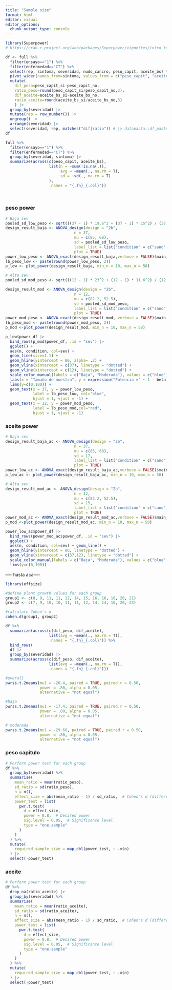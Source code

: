 ```yaml
---
title: "Sample size"
format: html
editor: visual
editor_options: 
  chunk_output_type: console
---
```


```r
library(Superpower)
# https://cran.r-project.org/web/packages/Superpower/vignettes/intro_to_superpower.html
```

```r
df <- full %>% 
  filter(ensayo=="1") %>% 
  filter(enfermedad=="CT") %>% 
  select(rep, sintoma, severidad, nudo_cancro, peso_capit, aceite_bs) %>% 
  pivot_wider(names_from=sintoma, values_from = c("peso_capit", "aceite_bs")) %>% 
  mutate(
    dif_peso=peso_capit_si-peso_capit_no, 
    ratio_peso=round(peso_capit_si/peso_capit_no,2),
    dif_aceite=aceite_bs_si-aceite_bs_no, 
    ratio_aceite=round(aceite_bs_si/aceite_bs_no,3)
    ) |> 
  group_by(severidad) |> 
  mutate(rep = row_number()) |> 
  ungroup() |> 
  arrange(severidad) |> 
  select(severidad, rep, matches("dif|ratio")) # |> datapasta::df_paste()->df
df
```


```r
full %>% 
  filter(ensayo=="1") %>% 
  filter(enfermedad=="CT") %>% 
  group_by(severidad, sintoma) |>
  summarize(across(c(peso_capit, aceite_bs), 
                   list(n = ~sum(!is.na(.)),
                        avg = ~mean(., na.rm = T),
                        sd = ~sd(., na.rm = T)
                   ),
                   .names = "{.fn}_{.col}")) 

  
```

### peso power 

```r
# Baja sev
pooled_sd_low_peso <- sqrt(((37 - 1) * 19.6^2 + (37 - 1) * 15^2) / (37 + 37 - 2))
design_result_baja <- ANOVA_design(design = "2b",
                              n = 37, 
                              mu = c(85, 68), 
                              sd = pooled_sd_low_peso, 
                              label_list = list("condition" = c("sano", "CT")),
                              plot = TRUE)
power_low_peso <- ANOVA_exact(design_result_baja,verbose = FALSE)$main_results$power
lb_peso_low <- paste(round(power_low_peso, 2))
p_low <- plot_power(design_result_baja, min_n = 10, max_n = 50) 
```

```r
# Alta sev
pooled_sd_mod_peso <- sqrt(((12 - 1) * 23^2 + (12 - 1) * 11.6^2) / (12 + 12 - 2))

design_result_mod <- ANOVA_design(design = "2b",
                              n = 12, 
                              mu = c(82.2, 52.5), 
                              sd = pooled_sd_mod_peso, 
                              label_list = list("condition" = c("sano", "CT")),
                              plot = TRUE)
power_mod_peso <- ANOVA_exact(design_result_mod, verbose = FALSE)$main_results$power
lb_peso_mod <- paste(round(power_mod_peso, 2))
p_mod <-plot_power(design_result_mod, min_n = 10, max_n = 50)  
```

```r
p_low$power_df |>
  bind_rows(p_mod$power_df, .id = "sev") |> 
  ggplot() + 
  aes(n, condition, col=sev) + 
  geom_line(size=1.1) + 
  geom_hline(yintercept = 80, alpha= .2) + 
  geom_vline(xintercept = c(37), linetype = "dotted") + 
  geom_vline(xintercept = c(12), linetype = "dotted") + 
  scale_color_manual(labels = c("Baja", "Moderada"), values = c("blue", "red")) +
  labs(x = "Tamaño de muestra", y = expression("Potencia =" ~ 1 - beta), color = "Severidad CT") +
  lims(y=c(0,100)) +
  geom_text(x = 37, y = power_low_peso, 
            label = lb_peso_low, col="blue",
            hjust = 1, vjust = -1) +
  geom_text(x = 12, y = power_mod_peso, 
            label = lb_peso_mod,col="red",
            hjust = 1, vjust = -1) 
```

### aceite power 

```r
# Baja sev
design_result_baja_ac <- ANOVA_design(design = "2b",
                              n = 37, 
                              mu = c(85, 68), 
                              sd = 17, 
                              label_list = list("condition" = c("sano", "CT")),
                              plot = TRUE)
power_low_ac <- ANOVA_exact(design_result_baja_ac,verbose = FALSE)$main_results$power
p_low_ac <- plot_power(design_result_baja_ac, min_n = 10, max_n = 50) 
```

```r
# Alta sev
design_result_mod_ac <- ANOVA_design(design = "2b",
                              n = 12, 
                              mu = c(82.2, 52.5), 
                              sd = 15, 
                              label_list = list("condition" = c("sano", "CT")),
                              plot = TRUE)
power_mod_ac <- ANOVA_exact(design_result_mod_ac,verbose = FALSE)$main_results$power
p_mod <-plot_power(design_result_mod_ac, min_n = 10, max_n = 50)  
```

```r
power_low_ac$power_df |>
  bind_rows(power_mod_ac$power_df, .id = "sev") |> 
  ggplot() + 
  aes(n, condition, col=sev) + geom_line() + 
  geom_hline(yintercept = 80, linetype = "dotted") + 
  geom_vline(xintercept = c(37,12), linetype = "dotted") + 
  scale_color_manual(labels = c("Baja", "Moderada"), values = c("blue", "red")) +
  lims(y=c(0,100))
```

---- hasta aca---- 

```r
library(effsize)

#define plant growth values for each group
group1 <- c(8, 9, 11, 11, 12, 14, 15, 16, 16, 18, 20, 21)
group2 <- c(7, 9, 10, 10, 11, 11, 12, 14, 14, 16, 20, 23)

#calculate Cohen's d
cohen.d(group1, group2)
```






```r
df %>%
  summarize(across(c(dif_peso, dif_aceite),
                   list(avg = ~mean(., na.rm = T)),
                   .names = "{.fn}_{.col}")) %>%
  bind_rows(
  df |> 
  group_by(severidad) |>
  summarize(across(c(dif_peso, dif_aceite),
                   list(avg = ~mean(., na.rm = T)),
                   .names = "{.fn}_{.col}")))
```


```r
#overall
pwrss.t.2means(mu1 = -20.4, paired = TRUE, paired.r = 0.50,
               power = .80, alpha = 0.05, 
               alternative = "not equal")

#baja
pwrss.t.2means(mu1 = -17.4, paired = TRUE, paired.r = 0.50,
               power = .80, alpha = 0.05, 
               alternative = "not equal")

# moderada
pwrss.t.2means(mu1 = -29.68, paired = TRUE, paired.r = 0.50,
               power = .80, alpha = 0.05, 
               alternative = "not equal")

```

### peso capitulo

```r
# Perform power test for each group
df %>%
  group_by(severidad) %>%
  summarise(
    mean_ratio = mean(ratio_peso),
    sd_ratio = sd(ratio_peso),
    n = n(),
    effect_size = abs(mean_ratio - 1) / sd_ratio,  # Cohen's d (difference from 1)
    power_test = list(
      pwr.t.test(
        d = effect_size,
        power = 0.8,  # Desired power
        sig.level = 0.05,  # Significance level
        type = "one.sample"
      )
    )
  ) %>%
  mutate(
    required_sample_size = map_dbl(power_test, ~ .x$n)
  ) |> 
  select(-power_test)
```

### aceite

```r
# Perform power test for each group
df %>%
  drop_na(ratio_aceite) |> 
  group_by(severidad) %>%
  summarise(
    mean_ratio = mean(ratio_aceite),
    sd_ratio = sd(ratio_aceite),
    n = n(),
    effect_size = abs(mean_ratio - 1) / sd_ratio,  # Cohen's d (difference from 1)
    power_test = list(
      pwr.t.test(
        d = effect_size,
        power = 0.8,  # Desired power
        sig.level = 0.05,  # Significance level
        type = "one.sample"
      )
    )
  ) %>%
  mutate(
    required_sample_size = map_dbl(power_test, ~ .x$n)
  ) |> 
  select(-power_test)
```

